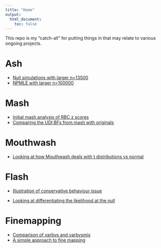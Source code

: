 ```yaml
---
title: "Home"
output:
  html_document:
    toc: false
---
```


This repo is my "catch-all" for putting things in that may relate to various ongoing projects.


# Ash

* [Null simulations with larger n=13500](ash_pi0_largern.html)
* [NPMLE with larger n=100000](ash_npmle_big.html)


# Mash

* [Initial mash analysis of RBC z scores](rbc_zscore_mash.html)
* [Comparing the UDI BFs from mash with originals](cov_udi_explore.html)


# Mouthwash

* [Looking at how Mouthwash deals with t distributions vs normal](vicar_t.html)


# Flash

* [Illustration of conservative behaviour issue](flash_r1vsr0_conservative.html)

* [Looking at differentiating the likelihood at the null](EBflash_1d.html)


# Finemapping

* [Comparison of varbvs and varbvsmix](FMO2.html)
* [A simple approach to fine mapping](simple_mapping.html)

[rmarkdown]: http://rmarkdown.rstudio.com/rmarkdown_websites.htm
[rstudio]: https://www.rstudio.com/products/rstudio/download/preview/
